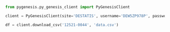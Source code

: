 
```python
from pygenesis.py_genesis_client import PyGenesisClient

client = PyGenesisClient(site='DESTATIS', username='DEW5ZP978P', password='rZ5hr&%3ytlc')
```


```python

df = client.download_csv('12521-0044', 'data.csv')


```